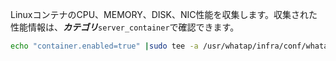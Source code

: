 LinuxコンテナのCPU、MEMORY、DISK、NIC性能を収集します。収集された性能情報は、**_カテゴリ_**`server_container`で確認できます。

```bash title='Linux Shell'
echo "container.enabled=true" |sudo tee -a /usr/whatap/infra/conf/whatap.conf
```
